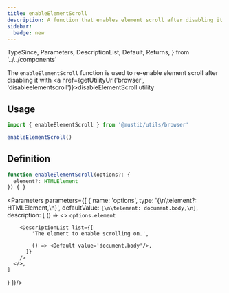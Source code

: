 ```yaml
---
title: enableElementScroll
description: A function that enables element scroll after disabling it
sidebar:
  badge: new
---
```


  TypeSince,
  Parameters,
  DescriptionList,
  Default,
  Returns,
} from '../../components'


<TypeSince type='function' since='2.6.0'/>

The `enableElementScroll` function is used to re-enable element scroll after disabling it with <a href={getUtilityUrl('browser', 'disableelementscroll')}>disableElementScroll</a> utility

## Usage
```ts
import { enableElementScroll } from '@mustib/utils/browser'

enableElementScroll()
```

## Definition
```ts
function enableElementScroll(options?: {
  element?: HTMLElement
}) { }
```

<Parameters parameters={[
  {
    name: 'options',
    type: '{\n\telement?: HTMLElement,\n}',
    defaultValue: `{\n\telement: document.body,\n}`,
    description: [
      () => <>
        <code>options.element</code>

        <DescriptionList list={[
            'The element to enable scrolling on.',

            () => <Default value='document.body'/>,
          ]}
        />
      </>,
    ]
  }
]}/>

<Returns type='void'/>
